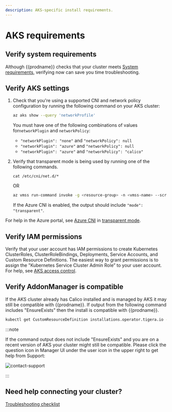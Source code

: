 ```yaml
---
description: AKS-specific install requirements.
---
```


# AKS requirements

## Verify system requirements

Although {{prodname}} checks that your cluster meets [System requirements](system-requirements.mdx), verifying now can save you time troubleshooting.

## Verify AKS settings

1. Check that you're using a supported CNI and network policy configuration by running the following command on your AKS cluster:

   ```bash
   az aks show --query 'networkProfile'
   ```

   You must have one of the following combinations of values for`networkPlugin` and `networkPolicy`:

   - `"networkPlugin": "none"` and `"networkPolicy": null`
   - `"networkPlugin": "azure"` and `"networkPolicy": null`
   - `"networkPlugin": "azure"` and `"networkPolicy": "calico"`

1. Verify that transparent mode is being used by running one of the following commands.

   `cat /etc/cni/net.d/*`

   OR

   ```bash
   az vmss run-command invoke -g <resource-group> -n <vmss-name> --scripts "cat /etc/cni/net.d/*" --command-id RunShellScript --instance-id 0 --query 'value[0].message'
   ```

   If the Azure CNI is enabled, the output should include `"mode": "transparent"`.

For help in the Azure portal, see [Azure CNI](https://docs.microsoft.com/en-us/azure/aks/configure-azure-cni) in [transparent mode](https://docs.microsoft.com/en-us/azure/aks/faq#what-is-azure-cni-transparent-mode-vs-bridge-mode).

## Verify IAM permissions

Verify that your user account has IAM permissions to create Kubernetes ClusterRoles, ClusterRoleBindings, Deployments, Service Accounts, and Custom Resource Definitions. The easiest way to grant permissions is to assign the "Kubernetes Service Cluster Admin Role” to your user account. For help, see [AKS access control](https://docs.microsoft.com/en-us/azure/aks/control-kubeconfig-access).

## Verify AddonManager is compatible

If the AKS cluster already has Calico installed and is managed by AKS it may still be compatible with {{prodname}}.
If output from the following command includes "EnsureExists" then the install is compatible with {{prodname}}.

```bash
kubectl get CustomResourceDefinition installations.operator.tigera.io -o yaml | grep ' addonmanager.kubernetes.io/mode:'
```

:::note

If the command output does not include "EnsureExists" and you are on a recent version of AKS your cluster might still be compatible.
Please click the question icon in Manager UI under the user icon in the upper right to get help from Support:

![contact-support](/img/calico-cloud/contact-support.png)

:::

## Need help connecting your cluster?

[Troubleshooting checklist](../checklist.mdx)
